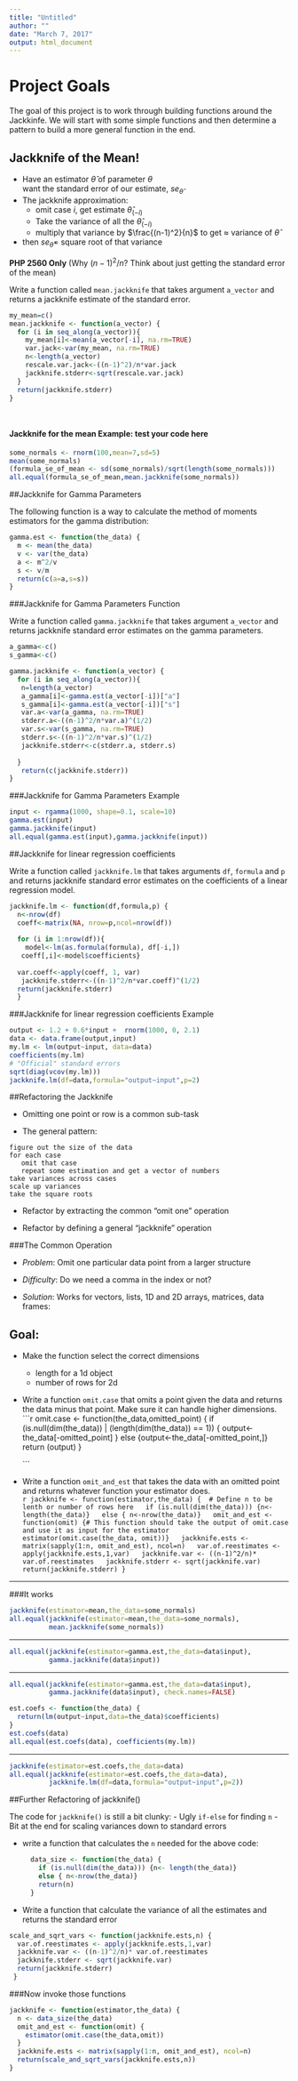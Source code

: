 ```yaml
---
title: "Untitled"
author: ""
date: "March 7, 2017"
output: html_document
---
```





# Project Goals

The goal of this project is to work through building functions around the Jackkinfe. We will start with some simple functions and then determine a pattern to build a more general function in the end. 


## Jackknife of the Mean!

- Have an estimator $\hat{\theta}$ of parameter $\theta$  
  want the standard error of our estimate, $se_{\hat{\theta}}$
- The jackknife approximation:
    + omit case $i$, get estimate $\hat{\theta}_{(-i)}$
    + Take the variance of all the $\hat{\theta}_{(-i)}$
    + multiply that variance by $\frac{(n-1)^2}{n}$ to get $\approx$ variance of $\hat{\theta}$
- then $se_{\hat{\theta}}=$ square root of that variance

**PHP 2560 Only** (Why $(n-1)^2 / n$?  Think about just getting the standard
    error of the mean)
    

Write a function called `mean.jackknife` that takes argument `a_vector` and returns a jackknife estimate of the standard error.


```r
my_mean=c()
mean.jackknife <- function(a_vector) {
  for (i in seq_along(a_vector)){
    my_mean[i]<-mean(a_vector[-i], na.rm=TRUE)
    var.jack<-var(my_mean, na.rm=TRUE)
    n<-length(a_vector)
    rescale.var.jack<-((n-1)^2)/n*var.jack
    jackknife.stderr<-sqrt(rescale.var.jack)
  }
  return(jackknife.stderr)
}




```



#### Jackknife for the mean Example: test your code here


```r
some_normals <- rnorm(100,mean=7,sd=5)
mean(some_normals)
(formula_se_of_mean <- sd(some_normals)/sqrt(length(some_normals)))
all.equal(formula_se_of_mean,mean.jackknife(some_normals))
```



##Jackknife for Gamma Parameters


The following function is a way to calculate the method of moments estimators for the gamma distribution:

```r
gamma.est <- function(the_data) {
  m <- mean(the_data)
  v <- var(the_data)
  a <- m^2/v
  s <- v/m
  return(c(a=a,s=s))
}
```


###Jackknife for Gamma Parameters Function

Write a function called `gamma.jackknife` that takes argument `a_vector` and returns jackknife standard error estimates on the gamma parameters. 

```r
a_gamma<-c()
s_gamma<-c()

gamma.jackknife <- function(a_vector) {
  for (i in seq_along(a_vector)){
   n=length(a_vector)
   a_gamma[i]<-gamma.est(a_vector[-i])["a"]
   s_gamma[i]<-gamma.est(a_vector[-i])["s"]
   var.a<-var(a_gamma, na.rm=TRUE)
   stderr.a<-((n-1)^2/n*var.a)^(1/2)
   var.s<-var(s_gamma, na.rm=TRUE)
   stderr.s<-((n-1)^2/n*var.s)^(1/2)
   jackknife.stderr<-c(stderr.a, stderr.s)
   
  }
   return(c(jackknife.stderr))
}


```



###Jackknife for Gamma Parameters Example


```r
input <- rgamma(1000, shape=0.1, scale=10)
gamma.est(input)
gamma.jackknife(input)
all.equal(gamma.est(input),gamma.jackknife(input))

```



##Jackknife for linear regression coefficients

Write a function called `jackknife.lm` that takes arguments `df`, `formula` and `p` and returns jackknife standard error estimates on the coefficients of a linear regression model. 

```r

jackknife.lm <- function(df,formula,p) {
  n<-nrow(df)
  coeff<-matrix(NA, nrow=p,ncol=nrow(df))
  
  for (i in 1:nrow(df)){
    model<-lm(as.formula(formula), df[-i,])
   coeff[,i]<-model$coefficients}
  
  var.coeff<-apply(coeff, 1, var)
   jackknife.stderr<-((n-1)^2/n*var.coeff)^(1/2)
  return(jackknife.stderr)
  }


```



###Jackknife for linear regression coefficients Example


```r
output <- 1.2 + 0.6*input +  rnorm(1000, 0, 2.1)
data <- data.frame(output,input)
my.lm <- lm(output~input, data=data)
coefficients(my.lm)
# "Official" standard errors
sqrt(diag(vcov(my.lm)))
jackknife.lm(df=data,formula="output~input",p=2)


```




##Refactoring the Jackknife


- Omitting one point or row is a common sub-task

- The general pattern:

```
figure out the size of the data
for each case
   omit that case
   repeat some estimation and get a vector of numbers
take variances across cases
scale up variances
take the square roots
```

- Refactor by extracting the common "omit one" operation

- Refactor by defining a general "jackknife" operation



###The Common Operation


- _Problem_: Omit one particular data point from a larger structure

- _Difficulty_: Do we need a comma in the index or not?

- _Solution_: Works for vectors, lists, 1D and 2D arrays, matrices, data frames:



## Goal: 


- Make the function select the correct dimensions
    - length for a 1d object
    - number of rows for 2d
- Write a function `omit.case` that omits a point given the data and returns the data minus that point. Make sure it can handle higher dimensions. 
    ```r
          omit.case <- function(the_data,omitted_point) {
                  if (is.null(dim(the_data)) | (length(dim(the_data)) == 1)) {
                    output<-the_data[-omitted_point]
                  } else {output<-the_data[-omitted_point,]}
            return (output)
          }
   
    ```
- Write a function `omit_and_est` that takes the data with an omitted point and returns whatever function your estimator does.  
    ```r

jackknife <- function(estimator,the_data) {  # Define n to be lenth or number of rows here
  if (is.null(dim(the_data))) {n<- length(the_data)}
  else { n<-nrow(the_data)}
  omit_and_est <- function(omit) {# This function should take the output of omit.case and use it as input for the estimator 
  estimator(omit.case(the_data, omit))}
  jackknife.ests <- matrix(sapply(1:n, omit_and_est), ncol=n)
  var.of.reestimates <- apply(jackknife.ests,1,var)
  jackknife.var <- ((n-1)^2/n)* var.of.reestimates
  jackknife.stderr <- sqrt(jackknife.var)
  return(jackknife.stderr)
}
```



---

###It works


```r
jackknife(estimator=mean,the_data=some_normals)
all.equal(jackknife(estimator=mean,the_data=some_normals),
          mean.jackknife(some_normals))
```

---



```r
all.equal(jackknife(estimator=gamma.est,the_data=data$input),
          gamma.jackknife(data$input))
```

---


```r
all.equal(jackknife(estimator=gamma.est,the_data=data$input),
          gamma.jackknife(data$input), check.names=FALSE)
```


```r
est.coefs <- function(the_data) {
  return(lm(output~input,data=the_data)$coefficients)
}
est.coefs(data)
all.equal(est.coefs(data), coefficients(my.lm))
```

---


```r
jackknife(estimator=est.coefs,the_data=data)
all.equal(jackknife(estimator=est.coefs,the_data=data),
          jackknife.lm(df=data,formula="output~input",p=2))
```


##Further Refactoring of jackknife()


The code for `jackknife()` is still a bit clunky:
- Ugly `if-else` for finding `n`
- Bit at the end for scaling variances down to standard errors

- write a function that calculates the `n` needed for the above code:

    ```r
      data_size <- function(the_data) {
        if (is.null(dim(the_data))) {n<- length(the_data)}
        else { n<-nrow(the_data)}
        return(n)
      }
    ```
- Write a function that calculate the variance of all the estimates and returns the standard error
```r
scale_and_sqrt_vars <- function(jackknife.ests,n) {
  var.of.reestimates <- apply(jackknife.ests,1,var)
  jackknife.var <- ((n-1)^2/n)* var.of.reestimates
  jackknife.stderr <- sqrt(jackknife.var)
  return(jackknife.stderr)
 }
```



###Now invoke those functions

```r
jackknife <- function(estimator,the_data) {
  n <- data_size(the_data)
  omit_and_est <- function(omit) {
    estimator(omit.case(the_data,omit))
  }
  jackknife.ests <- matrix(sapply(1:n, omit_and_est), ncol=n)
  return(scale_and_sqrt_vars(jackknife.ests,n))
}
```

